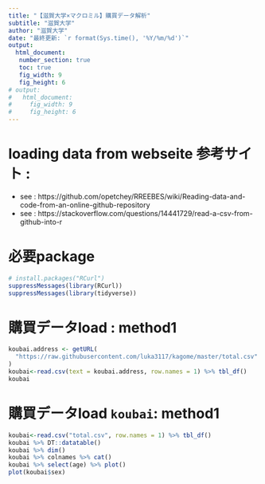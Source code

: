 ```yaml
---
title: "【滋賀大学×マクロミル】購買データ解析"
subtitle: "滋賀大学"
author: "滋賀大学"
date: "最終更新: `r format(Sys.time(), '%Y/%m/%d')`"
output:
  html_document:
   number_section: true
   toc: true
   fig_width: 9
   fig_height: 6
# output:
#   html_document:
#     fig_width: 9
#     fig_height: 6
---
```



# loading data from webseite 参考サイト :
- see : https://github.com/opetchey/RREEBES/wiki/Reading-data-and-code-from-an-online-github-repository
-   see : https://stackoverflow.com/questions/14441729/read-a-csv-from-github-into-r


# 必要package
```r
# install.packages("RCurl")
suppressMessages(library(RCurl))
suppressMessages(library(tidyverse))
```


# 購買データload : method1
```r
koubai.address <- getURL(
  "https://raw.githubusercontent.com/luka3117/kagome/master/total.csv"
)
koubai<-read.csv(text = koubai.address, row.names = 1) %>% tbl_df()
koubai
```

# 購買データload `koubai`: method1
```r
koubai<-read.csv("total.csv", row.names = 1) %>% tbl_df()
koubai %>% DT::datatable()
koubai %>% dim()
koubai %>% colnames %>% cat()
koubai %>% select(age) %>% plot()
plot(koubai$sex)
```
